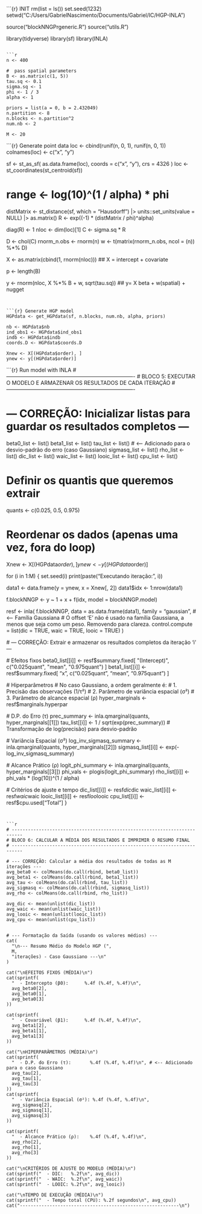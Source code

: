 ```{r} INIT
rm(list = ls())
set.seed(1232)
setwd("C:/Users/GabrielNascimento/Documents/Gabriel/IC/HGP-INLA")

source("blockNNGPrgeneric.R")
source("utils.R")

library(tidyverse)
library(sf)
library(INLA)
```

```r
n <- 400

#  pass spatial parameters
B <- as.matrix(c(1, 5))
tau.sq <- 0.1
sigma.sq <- 1
phi <- 1 / 3
alpha <- 1

priors = list(a = 0, b = 2.432049)
n.partition <- 8
n.blocks <- n.partition^2
num.nb <- 2

M <- 20

```

```{r} Generate point data
loc <- cbind(runif(n, 0, 1), runif(n, 0, 1))
colnames(loc) <- c("x", "y")

sf <- st_as_sf(
  as.data.frame(loc),
  coords = c("x", "y"),
  crs = 4326
)
loc <- st_coordinates(st_centroid(sf))


# range <- log(10)^(1 / alpha) * phi

distMatrix <- st_distance(sf, which = "Hausdorff") |>
  units::set_units(value = NULL) |>
  as.matrix()
R <- exp((-1) * (distMatrix / phi)^alpha)


diag(R) <- 1
nloc <- dim(loc)[1]
C <- sigma.sq * R

D <- chol(C)
rnorm_n.obs <- rnorm(n)
w <- t(matrix(rnorm_n.obs, ncol = (n)) %*% D)

X <- as.matrix(cbind(1, rnorm(nloc))) ## X = intercept + covariate

p <- length(B)

y <- rnorm(nloc, X %*% B + w, sqrt(tau.sq)) ## y= X beta + w(spatial) + nugget

```


```{r} Generate HGP model
HGPdata <- get_HGPdata(sf, n.blocks, num.nb, alpha, priors)

nb <- HGPdata$nb
ind_obs1 <- HGPdata$ind_obs1
indb <- HGPdata$indb
coords.D <- HGPdata$coords.D

Xnew <- X[(HGPdata$order), ]
ynew <- y[(HGPdata$order)]

```

```{r} Run model with INLA
# -------------------------------------------------------------------------
# BLOCO 5: EXECUTAR O MODELO E ARMAZENAR OS RESULTADOS DE CADA ITERAÇÃO
# -------------------------------------------------------------------------

# --- CORREÇÃO: Inicializar listas para guardar os resultados completos ---
beta0_list <- list()
beta1_list <- list()
tau_list <- list() # <-- Adicionado para o desvio-padrão do erro (caso Gaussiano)
sigmasq_list <- list()
rho_list <- list()
dic_list <- list()
waic_list <- list()
looic_list <- list()
cpu_list <- list()

# Definir os quantis que queremos extrair
quants <- c(0.025, 0.5, 0.975)

# Reordenar os dados (apenas uma vez, fora do loop)
Xnew <- X[(HGPdata$order), ]
ynew <- y[(HGPdata$order)]

for (i in 1:M) {
  set.seed(i)
  print(paste("Executando iteração:", i))

  data1 <- data.frame(y = ynew, x = Xnew[, 2])
  data1$idx <- 1:nrow(data1)

  f.blockNNGP <- y ~ 1 + x + f(idx, model = blockNNGP.model)

  resf <- inla(
    f.blockNNGP,
    data = as.data.frame(data1),
    family = "gaussian", # <-- Família Gaussiana
    # O offset 'E' não é usado na família Gaussiana, a menos que seja como um peso. Removendo para clareza.
    control.compute = list(dic = TRUE, waic = TRUE, looic = TRUE)
  )

  # --- CORREÇÃO: Extrair e armazenar os resultados completos da iteração 'i' ---

  # Efeitos fixos
  beta0_list[[i]] <- resf$summary.fixed[
    "(Intercept)",
    c("0.025quant", "mean", "0.975quant")
  ]
  beta1_list[[i]] <- resf$summary.fixed[
    "x",
    c("0.025quant", "mean", "0.975quant")
  ]

  # Hiperparâmetros
  # No caso Gaussiano, a ordem geralmente é:
  # 1. Precisão das observações (1/τ²)
  # 2. Parâmetro de variância espacial (σ²)
  # 3. Parâmetro de alcance espacial (ρ)
  hyper_marginals <- resf$marginals.hyperpar

  # D.P. do Erro (τ)
  prec_summary <- inla.qmarginal(quants, hyper_marginals[[1]])
  tau_list[[i]] <- 1 / sqrt(exp(prec_summary)) # Transformação de log(precisão) para desvio-padrão

  # Variância Espacial (σ²)
  log_inv_sigmasq_summary <- inla.qmarginal(quants, hyper_marginals[[2]])
  sigmasq_list[[i]] <- exp(-log_inv_sigmasq_summary)

  # Alcance Prático (ρ)
  logit_phi_summary <- inla.qmarginal(quants, hyper_marginals[[3]])
  phi_vals <- plogis(logit_phi_summary)
  rho_list[[i]] <- phi_vals * (log(10))^(1 / alpha)

  # Critérios de ajuste e tempo
  dic_list[[i]] <- resf$dic$dic
  waic_list[[i]] <- resf$waic$waic
  looic_list[[i]] <- resf$loo$looic
  cpu_list[[i]] <- resf$cpu.used["Total"]
}
```


```r
# --------------------------------------------------------------------------
# BLOCO 6: CALCULAR A MÉDIA DOS RESULTADOS E IMPRIMIR O RESUMO FINAL
# --------------------------------------------------------------------------

# --- CORREÇÃO: Calcular a média dos resultados de todas as M iterações ---
avg_beta0 <- colMeans(do.call(rbind, beta0_list))
avg_beta1 <- colMeans(do.call(rbind, beta1_list))
avg_tau <- colMeans(do.call(rbind, tau_list))
avg_sigmasq <- colMeans(do.call(rbind, sigmasq_list))
avg_rho <- colMeans(do.call(rbind, rho_list))

avg_dic <- mean(unlist(dic_list))
avg_waic <- mean(unlist(waic_list))
avg_looic <- mean(unlist(looic_list))
avg_cpu <- mean(unlist(cpu_list))


# --- Formatação da Saída (usando os valores médios) ---
cat(
  "\n--- Resumo Médio do Modelo HGP (",
  M,
  "iterações) - Caso Gaussiano ---\n"
)

cat("\nEFEITOS FIXOS (MÉDIA)\n")
cat(sprintf(
  "  - Intercepto (β0):      %.4f (%.4f, %.4f)\n",
  avg_beta0[2],
  avg_beta0[1],
  avg_beta0[3]
))

cat(sprintf(
  "  - Covariável (β1):      %.4f (%.4f, %.4f)\n",
  avg_beta1[2],
  avg_beta1[1],
  avg_beta1[3]
))

cat("\nHIPERPARÂMETROS (MÉDIA)\n")
cat(sprintf(
  "  - D.P. do Erro (τ):       %.4f (%.4f, %.4f)\n", # <-- Adicionado para o caso Gaussiano
  avg_tau[2],
  avg_tau[1],
  avg_tau[3]
))
cat(sprintf(
  "  - Variância Espacial (σ²): %.4f (%.4f, %.4f)\n",
  avg_sigmasq[2],
  avg_sigmasq[1],
  avg_sigmasq[3]
))

cat(sprintf(
  "  - Alcance Prático (ρ):    %.4f (%.4f, %.4f)\n",
  avg_rho[2],
  avg_rho[1],
  avg_rho[3]
))

cat("\nCRITÉRIOS DE AJUSTE DO MODELO (MÉDIA)\n")
cat(sprintf("  - DIC:   %.2f\n", avg_dic))
cat(sprintf("  - WAIC:  %.2f\n", avg_waic))
cat(sprintf("  - LOOIC: %.2f\n", avg_looic))

cat("\nTEMPO DE EXECUÇÃO (MÉDIA)\n")
cat(sprintf("  - Tempo total (CPU): %.2f segundos\n", avg_cpu))
cat("-----------------------------------------------------------\n")
```
